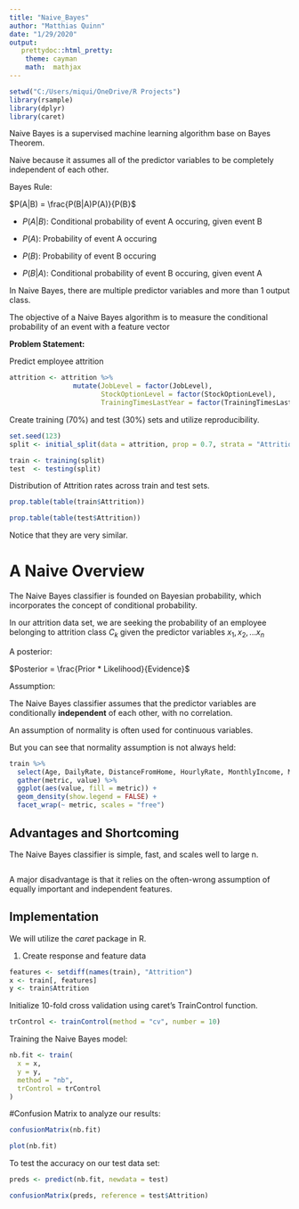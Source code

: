 ```yaml
---
title: "Naive_Bayes"
author: "Matthias Quinn"
date: "1/29/2020"
output:
   prettydoc::html_pretty:
    theme: cayman
    math:  mathjax
---
```

```r
setwd("C:/Users/miqui/OneDrive/R Projects")
library(rsample)
library(dplyr)
library(caret)
```

Naive Bayes is a supervised machine learning algorithm base on Bayes Theorem.

Naive because it assumes all of the predictor variables to be completely independent of each other.

Bayes Rule:

$P(A|B) = \frac{P(B|A)P(A)}{P(B}$

  * $P(A|B)$: Conditional probability of event A occuring, given event B
  
  * $P(A)$: Probability of event A occuring
  
  * $P(B)$: Probability of event B occuring
  
  * $P(B|A)$: Conditional probability of event B occuring, given event A

In Naive Bayes, there are multiple predictor variables and more than 1 output class.

The objective of a Naive Bayes algorithm is to measure the conditional probability of an event with a feature vector

**Problem Statement:**

Predict employee attrition

```r
attrition <- attrition %>%
                mutate(JobLevel = factor(JobLevel),
                       StockOptionLevel = factor(StockOptionLevel),
                       TrainingTimesLastYear = factor(TrainingTimesLastYear))
```

Create training (70%) and test (30%) sets and utilize reproducibility.

```r
set.seed(123)
split <- initial_split(data = attrition, prop = 0.7, strata = "Attrition")

train <- training(split)
test  <- testing(split)
```

Distribution of Attrition rates across train and test sets.
```r
prop.table(table(train$Attrition))

prop.table(table(test$Attrition))
```
Notice that they are very similar.

# A Naive Overview

The Naive Bayes classifier is founded on Bayesian probability, which incorporates the concept of conditional probability.

In our attrition data set, we are seeking the probability of an employee belonging to attrition class $C_{k}$ given the predictor variables $x_{1}, x_{2}, ... x_{n}$

A posterior:

$Posterior = \frac{Prior * Likelihood}{Evidence}$

Assumption:

The Naive Bayes classifier assumes that the predictor variables are conditionally **independent** of each other, with no correlation.

An assumption of normality is often used for continuous variables.

But you can see that normality assumption is not always held:

```r
train %>% 
  select(Age, DailyRate, DistanceFromHome, HourlyRate, MonthlyIncome, MonthlyRate) %>% 
  gather(metric, value) %>% 
  ggplot(aes(value, fill = metric)) + 
  geom_density(show.legend = FALSE) + 
  facet_wrap(~ metric, scales = "free")
```

## **Advantages and Shortcoming**

The Naive Bayes classifier is simple, fast, and scales well to large n.
```r

```

A major disadvantage is that it relies on the often-wrong assumption of equally important and independent features.

## **Implementation**

We will utilize the *caret* package in R.

1. Create response and feature data

```r
features <- setdiff(names(train), "Attrition")
x <- train[, features]
y <- train$Attrition
```

Initialize 10-fold cross validation using caret's TrainControl function.

```r
trControl <- trainControl(method = "cv", number = 10)
```


Training the Naive Bayes model:

```r
nb.fit <- train(
  x = x,
  y = y,
  method = "nb",
  trControl = trControl
)
```

#Confusion Matrix to analyze our results:
```r
confusionMatrix(nb.fit)
```
```r
plot(nb.fit)
```

To test the accuracy on our test data set:

```r
preds <- predict(nb.fit, newdata = test)
```

```r
confusionMatrix(preds, reference = test$Attrition)
```
































































